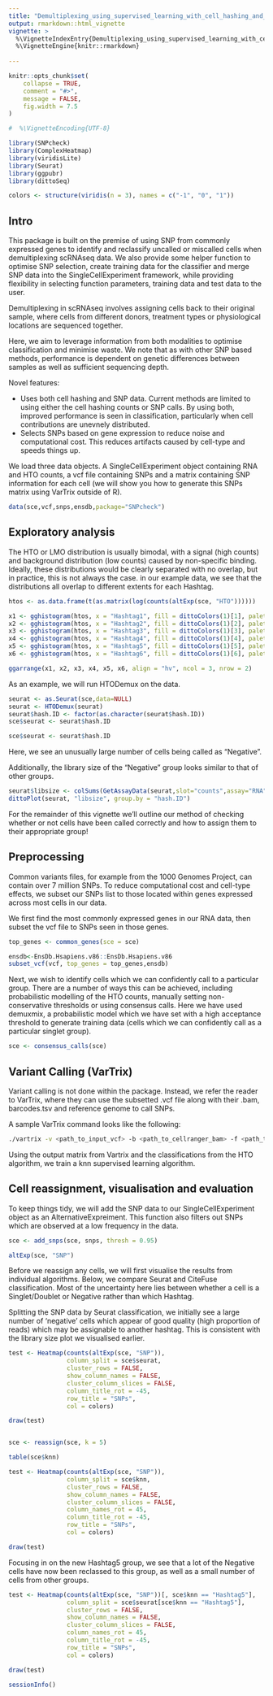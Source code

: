 ```yaml
---
title: "Demultiplexing_using_supervised_learning_with_cell_hashing_and_SNPs"
output: rmarkdown::html_vignette
vignette: >
  %\VignetteIndexEntry{Demultiplexing_using_supervised_learning_with_cell_hashing and_SNPs}
  %\VignetteEngine{knitr::rmarkdown}
  
---
```


```r
knitr::opts_chunk$set(
    collapse = TRUE,
    comment = "#>",
    message = FALSE,
    fig.width = 7.5
)
```




```r
#  %\VignetteEncoding{UTF-8}

library(SNPcheck)
library(ComplexHeatmap)
library(viridisLite)
library(Seurat)
library(ggpubr)
library(dittoSeq)

```

````r
colors <- structure(viridis(n = 3), names = c("-1", "0", "1"))
````

## Intro

This package is built on the premise of using SNP from commonly expressed genes to identify and reclassify uncalled or miscalled cells when demultiplexing scRNAseq data.
We also provide some helper function to optimise SNP selection, create training data for the classifier and merge SNP data into the SingleCellExperiment framework, while providing flexibility in selecting function parameters, training data and test data to the user.


Demultiplexing in scRNAseq involves assigning cells back to their original sample, where cells from different donors, treatment types or physiological locations are sequenced together.

Here, we aim to leverage information from both modalities to optimise classification and minimise waste.
We note that as with other SNP based methods, performance is dependent on genetic differences between samples as well as sufficient sequencing depth.

Novel features:

* Uses both cell hashing and SNP data. 
Current methods are limited to using either the cell hashing counts or SNP calls.
By using both, improved performance is seen in classification, particularly when cell contributions are unevnely distributed.
* Selects SNPs based on gene expression to reduce noise and computational cost.
This reduces artifacts caused by cell-type and speeds things up.

We load three data objects. 
A SingleCellExperiment object containing RNA and HTO counts, a vcf file containing SNPs and a matrix containing SNP information for each cell (we will show you how to generate this SNPs matrix using VarTrix outside of R).

````r
data(sce,vcf,snps,ensdb,package="SNPcheck")
````

## Exploratory analysis

The HTO or LMO distribution is usually bimodal, with a signal (high counts) and background distribution (low counts) caused by non-specific binding.
Ideally, these distributions would be clearly separated with no overlap, but in practice, this is not always the  case.
in our example data, we see that the distributions all overlap to different extents for each Hashtag.

````r
htos <- as.data.frame(t(as.matrix(log(counts(altExp(sce, "HTO"))))))

x1 <- gghistogram(htos, x = "Hashtag1", fill = dittoColors(1)[1], palette = "lancet", xlim = c(0, 7), ylim = c(0, 1000), alpha = 1)
x2 <- gghistogram(htos, x = "Hashtag2", fill = dittoColors(1)[2], palette = "lancet", xlim = c(0, 7), ylim = c(0, 1000), alpha = 1)
x3 <- gghistogram(htos, x = "Hashtag3", fill = dittoColors(1)[3], palette = "lancet", xlim = c(0, 7), ylim = c(0, 1000), alpha = 1)
x4 <- gghistogram(htos, x = "Hashtag4", fill = dittoColors(1)[4], palette = "lancet", xlim = c(0, 7), ylim = c(0, 1000), alpha = 1)
x5 <- gghistogram(htos, x = "Hashtag5", fill = dittoColors(1)[5], palette = "lancet", xlim = c(0, 7), ylim = c(0, 1000), alpha = 1)
x6 <- gghistogram(htos, x = "Hashtag6", fill = dittoColors(1)[6], palette = "lancet", xlim = c(0, 7), ylim = c(0, 1000), alpha = 1)

ggarrange(x1, x2, x3, x4, x5, x6, align = "hv", ncol = 3, nrow = 2)
````

As an example, we will run HTODemux on the data.

````r
seurat <- as.Seurat(sce,data=NULL)
seurat <- HTODemux(seurat)
seurat$hash.ID <- factor(as.character(seurat$hash.ID))
sce$seurat <- seurat$hash.ID

sce$seurat <- seurat$hash.ID
````

Here, we see an unusually large number of cells being called as "Negative".

Additionally, the library size of the "Negative" group looks similar to that of other groups.


````r
seurat$libsize <- colSums(GetAssayData(seurat,slot="counts",assay="RNA"))
dittoPlot(seurat, "libsize", group.by = "hash.ID")
````

For the remainder of this vignette we'll outline our method of checking whether or not cells have been called correctly and how to assign them to their appropriate group!

## Preprocessing

Common variants files, for example from the 1000 Genomes Project, can contain over 7 million SNPs.
To reduce computational cost and cell-type effects, we subset our SNPs list to those located within genes expressed across most cells in our data.

We first find the most commonly expressed genes in our RNA data, then subset the vcf file to SNPs seen in those genes.

````r
top_genes <- common_genes(sce = sce)

ensdb<-EnsDb.Hsapiens.v86::EnsDb.Hsapiens.v86
subset_vcf(vcf, top_genes = top_genes,ensdb)
````

Next, we wish to identify cells which we can confidently call to a particular group.
There are a number of ways this can be achieved, including probabilistic modelling of the HTO counts, manually setting non-conservative thresholds or using consensus calls. 
Here we have used demuxmix, a probabilistic model which we have set with a high acceptance threshold to generate training data (cells which we can confidently call as a particular singlet group).

````r
sce <- consensus_calls(sce)
````

## Variant Calling (VarTrix)

Variant calling is not done within the package. 
Instead, we refer the reader to VarTrix, where they can use the subsetted .vcf file along with their .bam, barcodes.tsv and reference genome to call SNPs.

A sample VarTrix command looks like the following:

````bash

./vartrix -v <path_to_input_vcf> -b <path_to_cellranger_bam> -f <path_to_fasta_file> -c <path_to_cell_barcodes_file> -o <path_for_output_matrix>

````

Using the output matrix from Vartrix and the classifications from the HTO algorithm, we train a knn supervised learning algorithm.

## Cell reassignment, visualisation and evaluation

To keep things tidy, we will add the SNP data to our SingleCellExperiment object as an AlternativeExpreiment.
This function also filters out SNPs which are observed at a low frequency in the data.


````r
sce <- add_snps(sce, snps, thresh = 0.95)

altExp(sce, "SNP")
````

Before we reassign any cells, we will first visualise the results from individual algorithms.
Below, we compare Seurat and CiteFuse classification. 
Most of the uncertainty here lies between whether a cell is a Singlet/Doublet or Negative rather than which Hashtag.

Splitting the SNP data by Seurat classification, we initially see a large number of 'negative' cells which appear of good quality (high proportion of reads) which may be assignable to another hashtag.
This is consistent with the library size plot we visualised earlier.


````r
test <- Heatmap(counts(altExp(sce, "SNP")), 
                column_split = sce$seurat, 
                cluster_rows = FALSE, 
                show_column_names = FALSE, 
                cluster_column_slices = FALSE, 
                column_title_rot = -45, 
                row_title = "SNPs", 
                col = colors)

draw(test)
````

````r
````

````r
sce <- reassign(sce, k = 5)

table(sce$knn)
````




````r
test <- Heatmap(counts(altExp(sce, "SNP")),
                column_split = sce$knn, 
                cluster_rows = FALSE, 
                show_column_names = FALSE, 
                cluster_column_slices = FALSE, 
                column_names_rot = 45, 
                column_title_rot = -45, 
                row_title = "SNPs", 
                col = colors)

draw(test)
````

Focusing in on the new Hashtag5 group, we see that a lot of the Negative cells have now been reclassed to this group, as well as a small number of cells from other groups.

````r
test <- Heatmap(counts(altExp(sce, "SNP"))[, sce$knn == "Hashtag5"], 
                column_split = sce$seurat[sce$knn == "Hashtag5"], 
                cluster_rows = FALSE, 
                show_column_names = FALSE, 
                cluster_column_slices = FALSE, 
                column_names_rot = 45, 
                column_title_rot = -45, 
                row_title = "SNPs", 
                col = colors)

draw(test)
````

````r
sessionInfo()
````
